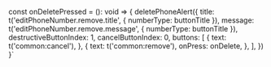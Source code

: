 
const onDeletePressed = (): void => {
    deletePhoneAlert({
      title: t('editPhoneNumber.remove.title', { numberType: buttonTitle }),
      message: t('editPhoneNumber.remove.message', { numberType: buttonTitle }),
      destructiveButtonIndex: 1,
      cancelButtonIndex: 0,
      buttons: [
        {
          text: t('common:cancel'),
        },
        {
          text: t('common:remove'),
          onPress: onDelete,
        },
      ],
    })
  }`

<HooksInfo componentName="useDestructiveAlert" example={exampleString}/>